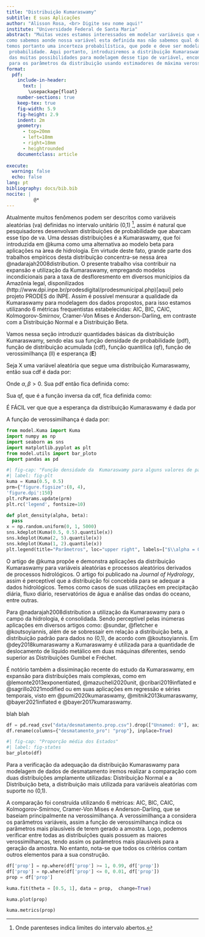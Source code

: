 ```yaml
---
title: "Distribuição Kumaraswamy"
subtitle: E suas Aplicações
author: "Alisson Rosa, <br> Digite seu nome aqui!"
institute: "Universidade Federal de Santa Maria"
abstract: "Muitas vezes estamos interessados em modelar variáveis que estão definidas   entre zero e um,
como sabemos aonde nossa variável esta definida mas não sabemos qual dos valores será observado,
temos portanto uma incerteza probabilística, que pode e deve ser modelada por medidas de
 probabilidade. Aqui portanto, introduziremos a distribuição Kumaraswamy, que é uma
 das muitas possibilidades para modelagem desse tipo de variável, encontraremos estimativas 
 para os parâmetros da distribuição usando estimadores de máxima verossimilhança blah blah."
format: 
  pdf:
    include-in-header: 
      text: |
        \usepackage{float}
    number-sections: true
    keep-tex: true
    fig-width: 5.9
    fig-height: 2.9
    indent: 2m
    geometry:
      - top=20mm
      - left=18mm
      - right=18mm
      - heightrounded
    documentclass: article
      
execute:
  warning: false
  echo: false
lang: pt
bibliography: docs/bib.bib
nocite: |
          @*
---
```



\section{\centering Introdução}

Atualmente muitos fenômenos podem ser descritos como variáveis aleatórias (va) definidas no intervalo unitário (0,1) ^[Onde parenteses indica limites  do intervalo abertos.], assim é natural que pesquisadores desenvolvam distribuições de probabilidade que abarcam esse tipo de va. Uma dessas distribuições é a Kumaraswamy, que foi introduzida em @kuma como uma alternativa ao
modelo beta para aplicações na ́area de hidrologia. Em virtude deste fato, grande parte dos trabalhos
empíricos desta distribuição concentra-se nessa área @nadarajah2008distribution. O presente trabalho visa contribuir na expansão e utilização da Kumaraswamy, empregando modelos incondicionais para a taxa de desfloresmento em diversos munícipios da Amazônia legal, disponilizados (http://www.dpi.inpe.br/prodesdigital/prodesmunicipal.php)[aqui] pelo projeto PRODES do INPE. Assim é possível mensurar a qualidade da Kumaraswamy para modelagem dos dados propostos, para isso estamos utilizando 6 métricas frequentistas estabelecidas: AIC, BIC, CAIC, Kolmogorov-Smirnov, Cramer-Von Mises e Anderson-Darling, em contraste com a Distribuição Normal e a Distribuição Beta.

\section{\centering A distribuição Kumaraswamy}

Vamos nessa seção introduzir quantidades básicas da distribuição Kumaraswamy, sendo elas sua função densidade de probabilidade (pdf), função de distribuição acumulada (cdf), função quantilica (qf), função de verossimilhança (ll) e esperança (**E**)

\subsection{Quantidade Básicas}

Seja X uma variável aleatória que segue uma distribuição Kumaraswamy, então sua cdf é dada por:

\begin{align}
F(x;\alpha, \beta) = 1 - (1 - x^\alpha)^\beta,  \quad 0 < x< 1
\end{align}

Onde $\alpha, \beta > 0$. Sua pdf então fica definida como:

\begin{align}
f(x;\alpha, \beta) = \dfrac{dF}{dx} =\alpha\beta x^{\alpha - 1}(1 - x^\alpha)^{\beta  - 1}, \quad 0 < x< 1
\end{align}

Sua qf, que é  a função inversa da cdf, fica definida como:

\begin{align}
Q(u;\alpha, \beta) = \bigg(1 - (1 - u)^{1/\beta}\bigg)^{\dfrac{1}{\alpha}}, \quad 0<u<1
\end{align}

É FÁCIL ver que que a esperança da distribuição Kumaraswamy é dada por  

\begin{align}
\text{E}(X) = \dfrac{\beta\Gamma\bigg(1 + \dfrac{1}{\alpha}\bigg)\Gamma(\beta)}{\Gamma\bigg(1 + \dfrac{1}{\alpha} + \beta\bigg)}
\end{align}

A função de verossimilhança é dada por:

\begin{align}
L(\alpha, \beta; x) = \prod_{i=1}^{n}f(x;\alpha, \beta) = \alpha^n \beta^n \prod_{i=1}^{n}x_i^{\alpha - 1}\prod_{i=1}^{n}(1-x_i^{\alpha})^{\beta-1}
\end{align}

```python
from model.Kuma import Kuma
import numpy as np
import seaborn as sns
import matplotlib.pyplot as plt
from model.utils import bar_ploto
import pandas as pd

```
```python
#| fig-cap: "Função densidade da  Kumaraswamy para alguns valores de parâmetros"
#| label: fig-plt
kuma = Kuma(0.5, 0.5)
prm={"figure.figsize":(8, 4),
'figure.dpi':150}
plt.rcParams.update(prm)
plt.rc('legend', fontsize=10)

def plot_density(alpha, beta):
  pass
x = np.random.uniform(0, 1, 5000)
sns.kdeplot(Kuma(0.5, 0.5).quantile(x))
sns.kdeplot(Kuma(2, 5).quantile(x))
sns.kdeplot(Kuma(1, 2).quantile(x))
plt.legend(title="Parâmetros", loc="upper right", labels=["$\\alpha = 0.5, \\beta = 0.5$","$\\alpha = 2, \\beta = 5$", "$\\alpha = 1, \\beta = 2$"]);
```
\subsection{Aplicações e Revisão Bibliográfica}

O artigo de @kuma propõe e demonstra aplicações da distribuição Kumaraswamy para variáveis 
aleatórias e processos aleatórios derivados de processos hidrológicos. O artigo foi publicado 
na *Journal of Hydrology*, assim é perceptível que a distribuição foi concebida para se adequar
a dados hidrológicos. Temos como casos de suas utilizações em precipitação diária, fluxo diário, 
reservatórios de água e análise das ondas do oceano, entre outras.

Para @nadarajah2008distribution a utilização da Kumaraswamy para o campo da hidrologia, é 
consolidada. Sendo perceptível pelas inúmeras aplicações em diversos artigos como: @sundar, 
@fletcher e @koutsoyiannis, além de se sobressair em relação a distribuição beta, a distribuição 
padrão para dados no (0,1), de acordo com @koutsoyiannis. Em @dey2018kumaraswamy a Kumaraswamy é 
utilizada para a quantidade de deslocamento de líquido metálico em duas máquinas diferentes, 
sendo superior as Distribuições Gumbel e Fréchet.

É notório também a dissiminação recente do estudo da Kumaraswamy, em expansão para distribuições 
mais complexas, como em @lemonte2013exponentiated, @mazucheli2020unit, @cribari2019inflated e 
@sagrillo2021modified ou em suas aplicações em regressão e séries temporais, visto em 
@pumi2020kumaraswamy, @mitnik2013kumaraswamy, @bayer2021inflated e @bayer2017kumaraswamy.



\section{\centering Análise Inicial}
blah blah

```python
df = pd.read_csv("data/desmatamento.prop.csv").drop(["Unnamed: 0"], axis=1)
df.rename(columns={"desmatamento_pro": "prop"}, inplace=True)
```

\subsection{Apresentação dos dados}

```python
#| fig-cap: "Proporção média dos Estados"
#| label: fig-states
bar_ploto(df)


```

\subsection{Medidas Básicas}


\section{\centering Ajuste do Modelo}
Para a verificação da adequação da distribuição Kumaraswamy para modelagem de dados de desmatamento
iremos realizar a comparação com duas distribuições amplamente utilizadas: Distribuição Normal e a 
Distribuição beta, a distribuição mais utilizada para variáveis aleatórias com suporte no (0,1). 

A comparação foi construída utilizando 6 métricas: AIC, BIC, CAIC, Kolmogorov-Smirnov, 
Cramer-Von Mises e Anderson-Darling, que se baseiam principalmente na verossimilhança.
A verossimilhança a considera os parâmetros variáveis, assim a função de verossimilhança indica os
parâmetros mais plausíveis de terem gerado a amostra. Logo, podemos verificar entre todas as 
distribuições quais possuem as maiores verossimilhanças, tendo assim os parâmetros mais plausíveis 
para a geração da amostra. No entanto, nota-se que todos os critérios contam outros elementos para 
a sua construção.  

```python
df['prop'] = np.where(df['prop'] >= 1, 0.99, df['prop'])
df['prop'] = np.where(df['prop'] <= 0, 0.01, df['prop'])
prop = df['prop']

kuma.fit(theta = [0.5, 1], data = prop,  change=True)

kuma.plot(prop)

kuma.metrics(prop)

```


\section{\centering Conclusão}


\section{\centering Referências}
